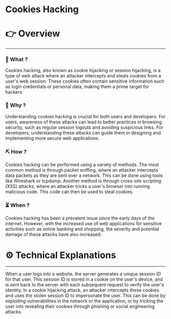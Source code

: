 # Cookies Hacking


# 👉 Overview

---

### 👀 What ?

Cookies hacking, also known as cookie hijacking or session hijacking, is a type of web attack where an attacker intercepts and steals cookies from a user's web session. These cookies often contain sensitive information such as login credentials or personal data, making them a prime target for hackers.


### 🧐 Why ?

Understanding cookies hacking is crucial for both users and developers. For users, awareness of these attacks can lead to better practices in browsing security, such as regular session logouts and avoiding suspicious links. For developers, understanding these attacks can guide them in designing and implementing more secure web applications.


### ⛏️ How ?

Cookies hacking can be performed using a variety of methods. The most common method is through packet sniffing, where an attacker intercepts data packets as they are sent over a network. This can be done using tools like Wireshark or tcpdump. Another method is through cross-site scripting (XSS) attacks, where an attacker tricks a user's browser into running malicious code. This code can then be used to steal cookies.


### ⏳ When ?

Cookies hacking has been a prevalent issue since the early days of the internet. However, with the increased use of web applications for sensitive activities such as online banking and shopping, the severity and potential damage of these attacks have also increased.


# ⚙️ Technical Explanations

---

When a user logs into a website, the server generates a unique session ID for that user. This session ID is stored in a cookie on the user's device, and is sent back to the server with each subsequent request to verify the user's identity. In a cookie hijacking attack, an attacker intercepts these cookies and uses the stolen session ID to impersonate the user. This can be done by exploiting vulnerabilities in the network or the application, or by tricking the user into revealing their cookies through phishing or social engineering attacks.
